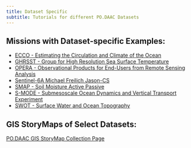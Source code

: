 ```yaml
---
title: Dataset Specific
subtitle: Tutorials for different PO.DAAC Datasets
---
```


## Missions with Dataset-specific Examples:

- [ECCO - Estimating the Circulation and Climate of the Ocean](ECCO.qmd)
- [GHRSST - Group for High Resolution Sea Surface Temperature](GHRSST.qmd)
- [OPERA - Observational Products for End-Users from Remote Sensing Analysis](OPERA.qmd)
- [Sentinel-6A Michael Freilich Jason-CS](Sentinel6MF.qmd)
- [SMAP - Soil Moisture Active Passive](SMAP.qmd)
- [S-MODE - Submesoscale Ocean Dynamics and Vertical Transport Experiment](SMODE.qmd)
- [SWOT - Surface Water and Ocean Topography](SWOT.qmd)


## GIS StoryMaps of Select Datasets:

[PO.DAAC GIS StoryMap Collection Page](https://storymaps.arcgis.com/collections/413c17cba4b44be18e445c1caaf03fff)